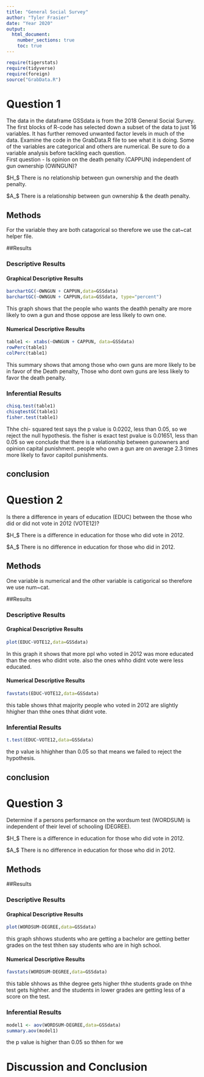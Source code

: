 ```yaml
---
title: "General Social Survey"
author: "Tyler Frasier"
date: "Year 2020"
output: 
  html_document:
    number_sections: true
    toc: true
---
```



```r
require(tigerstats)
require(tidyverse)
require(foreign)
source("GrabData.R")
```




#  Question 1

<!--In this section you explain what you are trying to show.  Where did the data come from?  What is the research or other question you are trying to answer?!-->

The data in the dataframe GSSdata is from the 2018 General Social Survey. The first blocks of R-code has selected down a subset of the data to just 16 variables. It has further removed unwanted factor levels in much of the data. Examine the code in the GrabData.R file to see what it is doing. Some of the variables are categorical and others are numerical. Be sure to do a variable analysis before tackling each question.  
First question - Is opinion on the death penalty (CAPPUN) independent of gun ownership (OWNGUN)?

$H_$ There is no relationship between gun ownership and the death penalty.

$A_$ There is a relationship between gun ownership & the death penalty.


## Methods

For the variable they are both catagorical so therefore we use the cat~cat helper file.

<!--Decide on your methods:  use "variable analysis" or other appropriate descriptors.  Make sure to choose at least one graphical method and at least one numerical method.!-->

##Results

<!--Divide this section into two sub-sections:  One for your descriptive  results and one for your inferential results.!-->

### Descriptive Results

#### Graphical Descriptive Results

```r
barchartGC(~OWNGUN + CAPPUN,data=GSSdata)
barchartGC(~OWNGUN + CAPPUN,data=GSSdata, type="percent")

```

This graph shows that the people who wants the deathh penalty are more likely to own a gun and those oppose are less likely to own one.

<!--Graphical results here.  Make sure to show your code.  Provide appropriate labels for axes, giving units if possible, and provide a good title for the graph, too.  Use the graphical results to describe the patterns if any that exist in the data as focused toward the research question!-->

#### Numerical Descriptive Results

```r
table1 <- xtabs(~OWNGUN + CAPPUN, data=GSSdata)
rowPerc(table1)
colPerc(table1)
```

This summary shows that among those who own guns are more likely to be in favor of the Death penalty, Those who dont own guns are less  likely to favor the death penalty.



<!--Numerical results go here. Use the numerical results to describe the patterns if any that exist in the data as focused toward the research question!-->

### Inferential Results


```r
chisq.test(table1)
chisqtestGC(table1)
fisher.test(table1)
```

Thhe chi- squared test says the p value is 0.0202, less than 0.05, so we reject the null hypothesis. 
the fisher is exact test pvalue is 0.01651, less than 0.05 so we conclude that there is a relationship between gunowners and opinion capital punishment. people who own a gun are on average 2.3 times more likely to favor capitol punishments.


<!--State hypothesis clearly.  Make sure your discussion of the inferential test covers all the aspects that the test output produces, such as test statistic, p-value etc.  Make a decision about the null hypothesis, explain the assumptions on which the selected test/procedure was based, and why the chosen procedure satisfys the assumptions and is appropriate to answer the research question!-->

## conclusion




#  Question 2

<!--In this section you explain what you are trying to show.  Where did the data come from?  What is the research or other question you are trying to answer?!-->

Is there a difference in years of education (EDUC) between the those who did or did not vote in 2012 (VOTE12)?

$H_$ There is a difference in education for those who did vote in 2012.

$A_$ There is no difference in education for those who did in 2012.



## Methods

One variable is numerical and the other variable is catigorical so therefore we use num~cat. 


<!--Decide on your methods:  use "variable analysis" or other appropriate descriptors.  Make sure to choose at least one graphical method and at least one numerical method.!-->

##Results

<!--Divide this section into two sub-sections:  One for your descriptive  results and one for your inferential results.!-->

### Descriptive Results

#### Graphical Descriptive Results


```r
plot(EDUC~VOTE12,data=GSSdata)
```
 
 In this graph it shows that more ppl who voted in 2012 was more educated than the ones who didnt vote. also the ones whho didnt vote were less educated.

<!--Graphical results here.  Make sure to show your code.  Provide appropriate labels for axes, giving units if possible, and provide a good title for the graph, too.  Use the graphical results to describe the patterns if any that exist in the data as focused toward the research question!-->

#### Numerical Descriptive Results

```r
favstats(EDUC~VOTE12,data=GSSdata)
```

this table shows thhat majority people who voted in 2012 are slightly hhigher than thhe ones thhat didnt vote.

<!--Numerical results go here. Use the numerical results to describe the patterns if any that exist in the data as focused toward the research question!-->

### Inferential Results


```r
t.test(EDUC~VOTE12,data=GSSdata)
```
the p value is hhighher than 0.05 so that means we failed to reject the hypothesis.

<!--State hypothesis clearly.  Make sure your discussion of the inferential test covers all the aspects that the test output produces, such as test statistic, p-value etc.  Make a decision about the null hypothesis, explain the assumptions on which the selected test/procedure was based, and why the chosen procedure satisfys the assumptions and is appropriate to answer the research question!-->

## conclusion 




#  Question 3

<!--In this section you explain what you are trying to show.  Where did the data come from?  What is the research or other question you are trying to answer?!-->

Determine if a persons performance on the wordsum test (WORDSUM) is independent of their level of schooling (DEGREE).

$H_$ There is a difference in education for those who did vote in 2012.

$A_$ There is no difference in education for those who did in 2012.


## Methods

<!--Decide on your methods:  use "variable analysis" or other appropriate descriptors.  Make sure to choose at least one graphical method and at least one numerical method.!-->

##Results

<!--Divide this section into two sub-sections:  One for your descriptive  results and one for your inferential results.!-->

### Descriptive Results

#### Graphical Descriptive Results

```r
plot(WORDSUM~DEGREE,data=GSSdata)
```
this graph shhows students who are getting a bachelor are getting better grades on the test thhen say students who are in high school.

<!--Graphical results here.  Make sure to show your code.  Provide appropriate labels for axes, giving units if possible, and provide a good title for the graph, too.  Use the graphical results to describe the patterns if any that exist in the data as focused toward the research question!-->

#### Numerical Descriptive Results

```r
favstats(WORDSUM~DEGREE,data=GSSdata)
```

this table shhows as thhe degree gets higher thhe students grade on thhe test gets highher. and the students in lower grades are getting less of a score on the test.

<!--Numerical results go here. Use the numerical results to describe the patterns if any that exist in the data as focused toward the research question!-->

### Inferential Results

```r
model1 <- aov(WORDSUM~DEGREE,data=GSSdata)
summary.aov(model1)
```


the p value is higher than 0.05 so thhen for we 


<!--State hypothesis clearly.  Make sure your discussion of the inferential test covers all the aspects that the test output produces, such as test statistic, p-value etc.  Make a decision about the null hypothesis, explain the assumptions on which the selected test/procedure was based, and why the chosen procedure satisfys the assumptions and is appropriate to answer the research question!-->


# Discussion and Conclusion

<!--Discussion and conclusion here.  If you found a relationship be sure to consider whether the relationship occurs because one of the variavbles causes the other, or whether they perhasps are related for some other reason.  Watch the chapter 6 videos from the GeorgeTown videos collection.!-->

